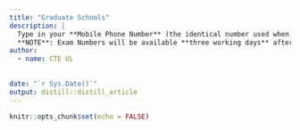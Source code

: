 ```yaml
---
title: "Graduate Schools"
description: |
  Type in your **Mobile Phone Number** (the identical number used when filling the registration form) to get your Exam or Aptitude Test Number, the name of the Campus on which you will write your Aptitude Test, and the Room Number in which you will sit to write the Aptitude Test.
  **NOTE**: Exam Numbers will be available **three working days** after registration.
author:
  - name: CTE UL 
  
   
date: "`r Sys.Date()`"
output: distill::distill_article
---
```


```r
knitr::opts_chunk$set(echo = FALSE)
```